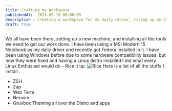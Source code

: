 ```yaml
---
title: Crafting my Workspace
publishedAt:  2023-09-19 06:00:00
description : Creating a workspace for my daily driver, ricing up my distro and configuring apps
draft: true
---
```

We all have been there, setting up a new machine, and installing all the tools we need to get our work done. I have been using a MSI Modern 15 Notebook as my daily driver and recently got Fedora installed in it. I have been using Windows before due to some hardware compatibility issues, but now they were fixed and having a Linux distro installed I did what every Linux Enthusiast would do - Rice it up.
![Rice](https://ik.imagekit.io/kydj5j026nb/hosenurdev/Screenshot%20from%202023-09-19%2007-01-43_GtNGhCiSD.png?updatedAt=1695087160573)
Here is a list of all the stuffs I install .
- ZSH
- Zap
- Wez Term
- Neovim
- Gruvbox Theming all over the Distro and apps